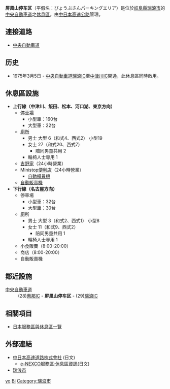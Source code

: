 {{日本公路設施
|設施名稱 = 屏風山停车区
|色 = 
|圖像 =Misaka Parking Area for Tokyo.jpg
|pxl = 
|圖像簡介 = 
|公路名稱1 = [[中央自動車道|中央自動車道]]
|IC編號1 =
|收費站編號1 =
|記號1 = 屏風山
|起點1 = [[高井戶IC|高井戶IC]]
|距離1 = （上行線）310.2km<br />（下行線）311.4
|上一設施1 = [[惠那IC|惠那IC]]
|上一設施距離1 = 11.9
|下一設施1 = [[瑞浪IC|瑞浪IC]]
|下一設施距離1 = 5.0
|連接道路 = 
|啟用日期 = 1975年3月5日
|停用日期 = 
|流量 = 
|智能IC = 
|上行營業時間 = 24小時
|上行油站 =
|上行油站營業時間 =
|下行營業時間 = 8:00-20:00
|下行油站 =
|下行油站營業時間 =
|郵政編碼 = 509-6101（上行線）<br />509-6472（下行線）
|所在地 = [[岐阜縣|岐阜縣]][[瑞浪市|瑞浪市]]土岐町（上行線）<br />岐阜縣瑞浪市釜戶町（下行線）
|坐標 = （上行線）{{coord|35|23|47.88|N|137|16|34.31|E}}<br>（下行線）{{coord|35|24|10.58|N|137|17|9.27|E}}
|備註 =
}}
'''屏風山停车区'''（平假名：びょうぶさんパーキングエリア）是位於[[岐阜縣|岐阜縣]][[瑞浪市|瑞浪市]]的[[中央自動車道|中央自動車道]]之[[休息區|休息區]]。由[[中日本高速公路|中日本高速公路]]管理。

== 連接道路 ==
* [[中央自動車道|中央自動車道]]

== 历史 ==
* 1975年3月5日 - [[中央自動車道|中央自動車道]][[瑞浪IC|瑞浪IC]]至[[中津川IC|中津川IC]]開通，此休息區同時啟用。

==休息區設施==
*'''上行線（中津川、飯田、松本、河口湖、東京方向）'''
**[[停車場|停車場]]
***小型車：160台
***大型車：22台
**[[廁所|廁所]]
***男士 大型 6（和式4、西式2） 小型19
***女士 27（和式20、西式7）
****陪同男童共用 2
***輪椅人士專用 1
**[[吉野家|吉野家]]（24小時營業）
**Ministop[[便利店|便利店]]（24小時營業）
***[[自動櫃員機|自動櫃員機]]
**[[自動販賣機|自動販賣機]]
*'''下行線（名古屋方向）'''
**停車場
***小型車：32台
***大型車：30台
**廁所
***男士 大型 3（和式2、西式1） 小型8
***女士 11（和式9、西式2）
****陪同男童共用 1
***輪椅人士專用 1
**小食販賣（8:00-20:00）
**商店（8:00-20:00）
**自動販賣機

== 鄰近設施 ==
; [[中央自動車道|中央自動車道]]
: (28)[[惠那IC|惠那IC]] - '''屏風山停车区''' - (29)[[瑞浪IC|瑞浪IC]]

== 相關項目 ==
* [[日本服務區與休息區一覽|日本服務區與休息區一覽]]

== 外部連結 ==
* [http://www.c-nexco.co.jp/ 中日本高速道路株式會社] {{Wayback|url=http://www.c-nexco.co.jp/ |date=20160305223033 }}(日文)
**[https://web.archive.org/web/20101130163046/http://www.driveplaza.com/dp/SapaTop e-NEXCO服務區‧休息區資訊](日文)
*[https://web.archive.org/web/20031005144837/http://www.city.mizunami.gifu.jp/ 瑞浪市]

{{中央自動車道}}

[[Category:日本服務區與休息區_Bi|yo]]
[[Category:岐阜縣服務區與休息區|Bi]]
[[Category:瑞浪市|Category:瑞浪市]]